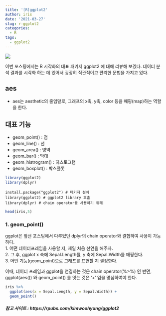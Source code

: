 ```yaml
---
title: '[R]ggplot2'
author: iris
date: '2021-03-27'
slug: r-ggplot2
categories:
  - R
tags:
  - ggplot2
---
```



![](/images/image_file/r_ggplot2/image_ggplot2.png)


이번 포스팅에서는 R 시각화의 대표 패키지 ggplot2 에 대해 리뷰해 보겠다. 
데이터 분석 결과를 시각화 하는 데 있어서 굉장히 직관적이고 편리한 문법을 가지고 있다.


## aes
  + aes는 aesthetic의 줄임말로, 그래프의 x축, y축, color 등을 매핑(map)하는 역할을 한다.

## 대표 기능
  + geom_point()       : 점
  + geom_line()        : 선
  + geom_area()        : 영역
  + geom_bar()         : 막대
  + geom_histrogram()  : 히스토그램
  + geom_boxplot()     : 박스플롯


<!-- ## 부가 기능 -->
<!--   + 1. -->
<!--   + 2.  -->
<!--   + 3. -->




```r
library(ggplot2)
library(dplyr)
```

~~~
install.package("ggplot2") # 패키지 설치
library(ggplot2) # ggplot2 library 호출
library(dplyr) # chain operator를 사용하기 위해
~~~


```r
head(iris,5)
```





### 1. geom_point() 

ggplot은 앞선 포스팅에서 다루었던 dplyr의 chain operator와 결합하여 사용이 가능하다.  
1. 어떤 데이터프레임을 사용할 지, 제일 처음 선언을 해주자.  
2. 그 후, ggplot x 축에 Sepal.Length를, y 축에 Sepal.Width를 매핑한다.  
3. 어떤 기능(geom_point)으로 그래프를 표현할 지 결정한다.  

이때, 데이터 프레임과 ggplot을 연결하는 것은 chain operator(%>%) 인 반면, ggplot(aes()) 와 geom_point() 를 잇는 것은 '+' 임을 명심하여야 한다.

```r
iris %>% 
  ggplot(aes(x = Sepal.Length, y = Sepal.Width)) + 
  geom_point()
```












##### 참고 사이트 : https://rpubs.com/kimwoohyung/ggplot2
